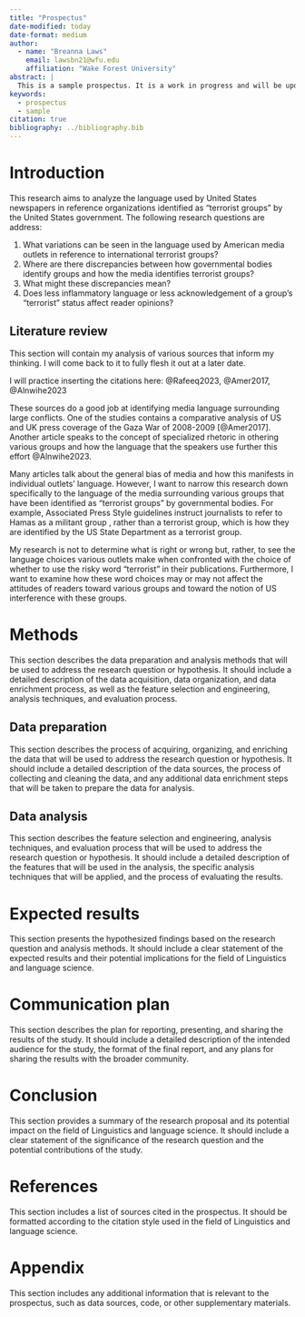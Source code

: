 ```yaml
---
title: "Prospectus"
date-modified: today
date-format: medium
author:
  - name: "Breanna Laws"
    email: lawsbn21@wfu.edu
    affiliation: "Wake Forest University"
abstract: |
  This is a sample prospectus. It is a work in progress and will be updated as needed as the semester progresses.
keywords:
  - prospectus
  - sample
citation: true
bibliography: ../bibliography.bib
---
```


# Introduction

This research aims to analyze the language used by United States newspapers in reference organizations identified as "terrorist groups" by the United States government. The following research questions are address:

1. What variations can be seen in the language used by American media outlets in reference to international terrorist groups?
2. Where are there discrepancies between how governmental bodies identify groups and how the media identifies terrorist groups?
3. What might these discrepancies mean?
4. Does less inflammatory language or less acknowledgement of a group's "terrorist" status affect reader opinions?

## Literature review

This section will contain my analysis of various sources that inform my thinking. I will come back to it to fully flesh it out at a later date.

I will practice inserting the citations here: @Rafeeq2023, @Amer2017, @Alnwihe2023

<!-- Inline citations can take various formats; See https://quarto.org/docs/authoring/footnotes-and-citations.html#sec-citations for more info  -->

These sources do a good job at identifying media language surrounding large conflicts. One of the studies contains a comparative analysis of US and UK press coverage of the Gaza War of 2008-2009 [@Amer2017]. Another article speaks to the concept of specialized rhetoric in othering various groups and how the language that the speakers use further this effort @Alnwihe2023.

Many articles talk about the general bias of media and how this manifests in individual outlets' language. However, I want to narrow this research down specifically to the language of the media surrounding various groups that have been identified as "terrorist groups" by governmental bodies. For example, Associated Press Style guidelines instruct journalists to refer to Hamas as a militant group <!-- citation? -->, rather than a terrorist group, which is how they are identified by the US State Department as a terrorist group.

My research is not to determine what is right or wrong but, rather, to see the language choices various outlets make when confronted with the choice of whether to use the risky word "terrorist" in their publications. Furthermore, I want to examine how these word choices may or may not affect the attitudes of readers toward various groups and toward the notion of US interference with these groups.

<!--
This sounds like a sound idea. A few questions to consider as you move forward:

1. Are there articles that explore simililar ideas in the text or corpus analysis literature?

Having some articles to use as reference in terms of the methods and/ or datasources would be a big help.

2. Speaking of data, you will want to start doing some research to find out what sources may be available and how well they may align with the research your are developing.

Many, many, great research ideas run into problems when it comes to finding adequate resources to use as primary data. For the issues that you are aiming to explore, you will likely need data which contains fairly recent newsmedia language, although you could focus on the language surrounding a particular context or event that is not as recent, but still relevant.


This is a really interesting idea and I am looking forward to seeing how it develops. Continue to do your research and keep refining your ideas. Use the knowledge you are developing in data acquisition, curation/ transformation, and analysis to help guide your research prospectus.

-->

# Methods

This section describes the data preparation and analysis methods that will be used to address the research question or hypothesis. It should include a detailed description of the data acquisition, data organization, and data enrichment process, as well as the feature selection and engineering, analysis techniques, and evaluation process.

## Data preparation

This section describes the process of acquiring, organizing, and enriching the data that will be used to address the research question or hypothesis. It should include a detailed description of the data sources, the process of collecting and cleaning the data, and any additional data enrichment steps that will be taken to prepare the data for analysis.

## Data analysis

This section describes the feature selection and engineering, analysis techniques, and evaluation process that will be used to address the research question or hypothesis. It should include a detailed description of the features that will be used in the analysis, the specific analysis techniques that will be applied, and the process of evaluating the results.

# Expected results

This section presents the hypothesized findings based on the research question and analysis methods. It should include a clear statement of the expected results and their potential implications for the field of Linguistics and language science.

# Communication plan

This section describes the plan for reporting, presenting, and sharing the results of the study. It should include a detailed description of the intended audience for the study, the format of the final report, and any plans for sharing the results with the broader community.

# Conclusion

This section provides a summary of the research proposal and its potential impact on the field of Linguistics and language science. It should include a clear statement of the significance of the research question and the potential contributions of the study.

# References

This section includes a list of sources cited in the prospectus. It should be formatted according to the citation style used in the field of Linguistics and language science.

# Appendix {.appendix}

This section includes any additional information that is relevant to the prospectus, such as data sources, code, or other supplementary materials.
